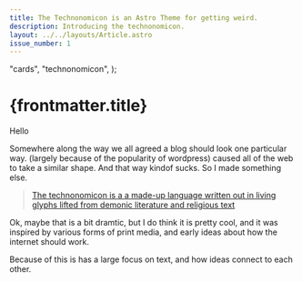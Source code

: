 ```yaml
---
title: The Technonomicon is an Astro Theme for getting weird.
description: Introducing the technonomicon.
layout: ../../layouts/Article.astro
issue_number: 1
---
```



  "cards",
  "technonomicon",
);

# {frontmatter.title}

<FancyParagraph>
<p>Hello</p>
 <videoPlayer/>
</FancyParagraph>

Somewhere along the way we all agreed a blog should look one particular way. <Asterisk word="This">(largely because of the popularity of wordpress)</Asterisk> caused all of the web to take a similar shape. And that way kindof sucks. So I made something else.

> [The technonomicon is a a made-up language written out in living glyphs lifted
> from demonic literature and religious text](https://genius.com/9159582)

Ok, maybe that is a bit dramtic, but I do think it is pretty cool, and it was inspired by various forms of print media, and early ideas about how the internet should work.

Because of this is has a large focus on text, and how ideas connect to each other.
